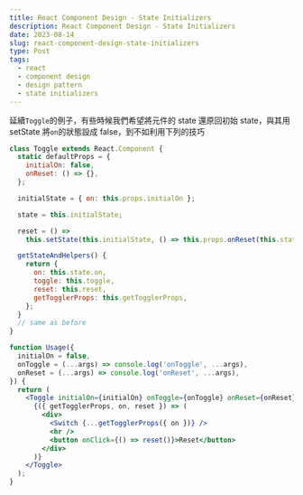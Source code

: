 ```yaml
---
title: React Component Design - State Initializers
description: React Component Design - State Initializers
date: 2023-08-14
slug: react-component-design-state-initializers
type: Post
tags:
  - react
  - component design
  - design pattern
  - state initializers
---
```


延續`Toggle`的例子，有些時候我們希望將元件的 state 還原回初始 state，與其用 setState 將`on`的狀態設成 false，到不如利用下列的技巧

```jsx
class Toggle extends React.Component {
  static defaultProps = {
    initialOn: false,
    onReset: () => {},
  };

  initialState = { on: this.props.initialOn };

  state = this.initialState;

  reset = () =>
    this.setState(this.initialState, () => this.props.onReset(this.state.on));

  getStateAndHelpers() {
    return {
      on: this.state.on,
      toggle: this.toggle,
      reset: this.reset,
      getTogglerProps: this.getTogglerProps,
    };
  }
  // same as before
}

function Usage({
  initialOn = false,
  onToggle = (...args) => console.log('onToggle', ...args),
  onReset = (...args) => console.log('onReset', ...args),
}) {
  return (
    <Toggle initialOn={initialOn} onToggle={onToggle} onReset={onReset}>
      {({ getTogglerProps, on, reset }) => (
        <div>
          <Switch {...getTogglerProps({ on })} />
          <hr />
          <button onClick={() => reset()}>Reset</button>
        </div>
      )}
    </Toggle>
  );
}
```
